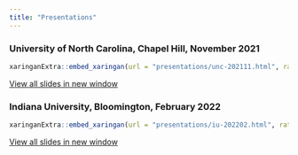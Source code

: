 ```yaml
---
title: "Presentations"
---
```



### University of North Carolina, Chapel Hill, November 2021

```r
xaringanExtra::embed_xaringan(url = "presentations/unc-202111.html", ratio = "16:9")
```

<p><a class="btn btn-info btn-lg" target="_blank" href="presentations/unc-202111.html"><i class="fas fa-external-link-alt"></i> View all slides in new window</a>


### Indiana University, Bloomington, February 2022

```r
xaringanExtra::embed_xaringan(url = "presentations/iu-202202.html", ratio = "16:9")
```

<p><a class="btn btn-info btn-lg" target="_blank" href="presentations/iu-202202.html"><i class="fas fa-external-link-alt"></i> View all slides in new window</a>
